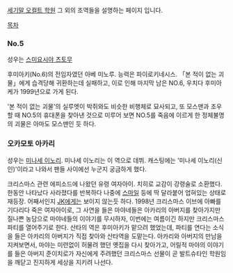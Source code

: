 [[세기말 오컬트 학원]] 그 외의 조역들을 설명하는 페이지 입니다.

[[목차]]

=== No.5 ===

성우는 [[스미요시야 츠토무]]
 
후미아키(No.6)의 전임자였던 아베 미노루. 능력은 파이로키네시스. 「본 적이 없는 괴물」에게 습격당해 귀환하는데 실패하고, 이로 인해 마지막 남은 NO.6, 우치다 후미아케가 1999년으로 가게 된다.
 
'본 적이 없는 괴물'의 실루엣이 박쥐와도 비슷한 비행체로 묘사되고, 또 모스맨과 조우할 때 NO.5의 휴대폰을 찾아낸 것으로 미루어 보면 NO.5를 죽음에 이르게 한 정체불명의 괴물은 아마도 모스맨인 듯 하다. 

=== 오카모토 아카리 ===

성우는 [[미나세 이노리]]. 미나세 이노리는 이 역으로 데뷔. 캐스팅에는 '미나세 이노리(신인)'이라고 나와서 팬들 사이에선 누군지 궁금하게 했다.

크리스마스 관련 에피소드에 나왔던 유령 여자아이. 치히로 교감이 강령술로 소환했다. 한동안 나타났다 사라졌다를 반복하다 나중에 [[스마일]] 등에 딱 달라붙어 업혀있는 상태로 재등장. 어째서인지 [[JK]]에게는 보이지 않는듯 하다. 1998년 크리스마스 이브에 아빠를 기다리다 죽은 여자아이로, 그 사연을 들은 마야네들은 아카리의 아버지를 찾아가지만 질나쁜 농담으로 마야네들의 이야기를 무시하자, 이번에는 여름이긴 하지만 크리스마스 파티를 열어주기로 한다. 산타의 역은 후미아키가 맡으려 했었는데, 파티를 연다는 소식을 들은 아카리의 아버지가 직접 찾아와 산타역을 도맡는다. 아카리와 아버지의 만남을 지켜보면서, 마야는 미련없이 허물려 했던 옛집을 다시 찾아가고, 어릴적 마야의 이야기를 들은 아버지 준이치로가 자신에게 주려했던 크리스마스 선물이 곧 발트슈타인 학원임을 깨닫고 진지하게 세상을 지키려 나선다.
